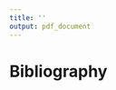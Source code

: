 ```yaml
---
title: ''
output: pdf_document
---
```


# Bibliography

::: {#refs custom-style="Bibliography"}
:::

